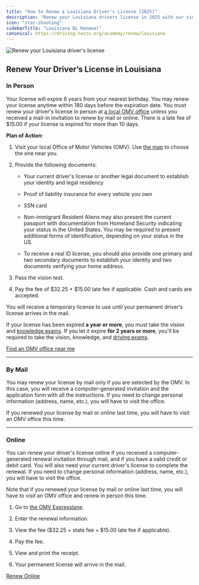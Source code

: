 ```yaml
---
title: "How to Renew a Louisiana Driver's License [2025]"
description: "Renew your Louisiana drivers license in 2025 with our simple, step-by-step guide. Find all the necessary requirements, forms, fees, and online renewal options to ensure a hassle-free experience. Stay legal and avoid fines - start your renewal process now!"
icon: "star-shooting"
sidebarTitle: "Louisiana DL Renewal"
canonical: https://driving-tests.org/academy/renew/louisiana
---
```


![Renew your Louisiana driver's license](https://driving-tests.org/wp-content/uploads/2024/07/renew-louisiana-drivers-license.jpg)

## Renew Your Driver’s License in Louisiana

### In Person

Your license will expire 6 years from your nearest birthday. You may renew your license anytime within 180 days before the expiration date. You must renew your driver's license in person at [a local OMV office](https://driving-tests.org/dmv-near-me/louisiana-dmv-office-locations/) unless you received a mail-in invitation to renew by mail or online. There is a late fee of $15.00 if your license is expired for more than 10 days.

**Plan of Action:**

1. Visit your local Office of Motor Vehicles (OMV). Use [the map](https://driving-tests.org/dmv-near-me/louisiana-dmv-office-locations/) to choose the one near you.

2. Provide the following documents:

   * Your current driver's license or another legal document to establish your identity and legal residency

   * Proof of liability insurance for every vehicle you own

   * SSN card

   * Non-immigrant Resident Aliens may also present the current passport with documentation from Homeland Security indicating your status in the United States. You may be required to present additional forms of identification, depending on your status in the US.

   * To receive a real ID license, you should also provide one primary and two secondary documents to establish your identity and two documents verifying your home address.

3. Pass the vision test.

4. Pay the fee of $32.25 + $15.00 late fee if applicable. Cash and cards are accepted.

You will receive a temporary license to use until your permanent driver's license arrives in the mail.

If your license has been expired **a year or more**, you must take the vision and [knowledge exams](#dmv-knowledge-test). If you let it expire **for 2 years or more**, you'll be required to take the vision, knowledge, and [driving exams](#dmv-driving-test).

[Find an OMV office near me](https://driving-tests.org/dmv-near-me/)

***

### By Mail

You may renew your license by mail only if you are selected by the OMV. In this case, you will receive a computer-generated invitation and the application form with all the instructions. If you need to change personal information (address, name, etc.), you will have to visit the office.

If you renewed your license by mail or online last time, you will have to visit an OMV office this time.

***

### Online

You can renew your driver's license online if you received a computer-generated renewal invitation through mail, and if you have a valid credit or debit card. You will also need your current driver's license to complete the renewal. If you need to change personal information (address, name, etc.), you will have to visit the office.

Note that if you renewed your license by mail or online last time, you will have to visit an OMV office and renew in person this time.

1. Go to [the OMV Expresslane](https://dps.expresslane.org/driverslicense/).

2. Enter the renewal information.

3. View the fee ($32.25 + state fee + $15.00 late fee if applicable).

4. Pay the fee.

5. View and print the receipt.

6. Your permanent license will arrive in the mail.

[Renew Online](https://dps.expresslane.org/driverslicense/)

<Snippet file="renewal-state-block.mdx" />